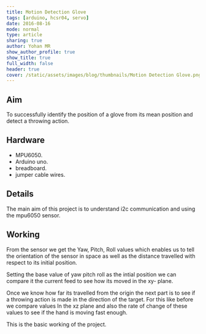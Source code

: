 ```yaml
---
title: Motion Detection Glove
tags: [arduino, hcsr04, servo]
date: 2016-08-16
mode: normal
type: article
sharing: true
author: Yohan MR
show_author_profile: true
show_title: true
full_width: false
header: true
cover: /static/assets/images/blog/thumbnails/Motion Detection Glove.png
---
```


## Aim

To successfully identify the position of a glove from its mean position and detect a throwing action.

## Hardware

- MPU6050.
- Arduino uno.
- breadboard.
- jumper cable wires.

## Details

The main aim of this project is to understand i2c communication and using the mpu6050 sensor.

## Working

From the sensor we get the Yaw, Pitch, Roll values which enables us to tell the orientation of the sensor in space as well as the distance travelled with respect to its initial position.

Setting the base value of yaw pitch roll as the intial position we can compare it the current feed to see how its moved in the xy- plane.

Once we know how far its travelled from the origin the next part is to see if a throwing action is made in the direction of the target. For this like before we compare values In the xz plane and also the rate of change of these values to see if the hand is moving fast enough.

This is the basic working of the project.

<EmbedItem url="https://www.youtube.com/embed/uYUHfccAfc4" />
